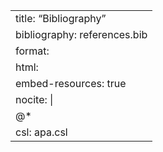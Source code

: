 ---
title: "Bibliography"
bibliography: references.bib  
format: 
    html:
      embed-resources: true
nocite: |
  @*  
csl: apa.csl 
---